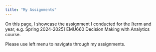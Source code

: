 ```yaml
---
title: "My Assignments"
---
```


On this page, I showcase the assignment I conducted for the \[term and year, e.g. Spring 2024-2025\] EMU660 Decision Making with Analytics course.

Please use left menu to navigate through my assignments.
